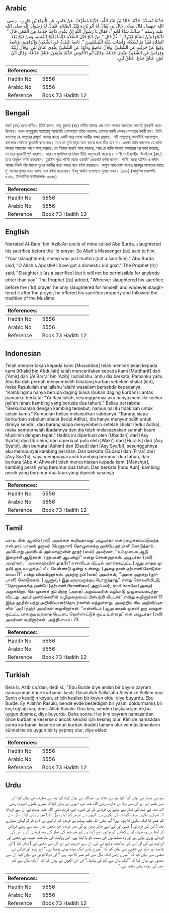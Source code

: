 ## Arabic


<div dir="rtl" lang="ar" style={{fontSize:'larger',backgroundColor:'#f8f9fa',padding:20}}>
حَدَّثَنَا مُسَدَّدٌ، حَدَّثَنَا خَالِدُ بْنُ عَبْدِ اللَّهِ، حَدَّثَنَا مُطَرِّفٌ، عَنْ عَامِرٍ، عَنِ الْبَرَاءِ بْنِ عَازِبٍ ـ رضى الله عنهما ـ قَالَ ضَحَّى خَالٌ لِي يُقَالُ لَهُ أَبُو بُرْدَةَ قَبْلَ الصَّلاَةِ، فَقَالَ لَهُ رَسُولُ اللَّهِ صلى الله عليه وسلم ‏"‏ شَاتُكَ شَاةُ لَحْمٍ ‏"‏‏.‏ فَقَالَ يَا رَسُولَ اللَّهِ إِنَّ عِنْدِي دَاجِنًا جَذَعَةً مِنَ الْمَعَزِ‏.‏ قَالَ ‏"‏ اذْبَحْهَا وَلَنْ تَصْلُحَ لِغَيْرِكَ ‏"‏‏.‏ ثُمَّ قَالَ ‏"‏ مَنْ ذَبَحَ قَبْلَ الصَّلاَةِ فَإِنَّمَا يَذْبَحُ لِنَفْسِهِ، وَمَنْ ذَبَحَ بَعْدَ الصَّلاَةِ فَقَدْ تَمَّ نُسُكُهُ، وَأَصَابَ سُنَّةَ الْمُسْلِمِينَ ‏"‏‏.‏ تَابَعَهُ عُبَيْدَةُ عَنِ الشَّعْبِيِّ وَإِبْرَاهِيمَ‏.‏ وَتَابَعَهُ وَكِيعٌ عَنْ حُرَيْثٍ عَنِ الشَّعْبِيِّ‏.‏ وَقَالَ عَاصِمٌ وَدَاوُدُ عَنِ الشَّعْبِيِّ عِنْدِي عَنَاقُ لَبَنٍ‏.‏ وَقَالَ زُبَيْدٌ وَفِرَاسٌ عَنِ الشَّعْبِيِّ عِنْدِي جَذَعَةٌ‏.‏ وَقَالَ أَبُو الأَحْوَصِ حَدَّثَنَا مَنْصُورٌ عَنَاقٌ جَذَعَةٌ‏.‏ وَقَالَ ابْنُ عَوْنٍ عَنَاقٌ جَذَعٌ، عَنَاقُ لَبَنٍ‏.‏
</div>
<div style={{backgroundColor:'#f8f9fa',padding:20, marginBottom: 10}}><table> <thead> <tr> <th>References:</th> <th></th> </tr> </thead> <tbody><tr><td>Hadith No</td><td>5556</td></tr><tr><td>Arabic No</td><td>5556</td></tr><tr><td>Reference</td><td>Book 73 Hadith 12</td></tr></tbody></table></div>

## Bengali


<div dir="ltr" lang="bn" style={{fontSize:'larger',backgroundColor:'#f8f9fa',padding:20}}>
বারা’ (রাঃ) হতে বর্ণিত। তিনি বলেন, আবূ বুরদাহ (রাঃ) নামীয় আমার এক মামা সালাত আদায়ের আগেই কুরবানী করেছিলেন। তখন রাসূলুল্লাহ সাল্লাল্লাহু আলাইহি ওয়াসাল্লাম তাঁকে বললেনঃ তোমার বকরী কেবল গোশতের বকরী হল। তিনি বললেনঃ হে আল্লাহর রাসূল! আমার কাছে একটি ঘরে পোষা বকরীর বাচ্চা রয়েছে। নবী সাল্লাল্লাহু আলাইহি ওয়াসাল্লাম বললেনঃ সেটাকে কুরবানী করে নাও। তবে তা তুমি ছাড়া অন্য কারো জন্য ঠিক হবে না। এরপর তিনি বললেনঃ যে ব্যক্তি সালাত আদায়ের আগে যবহ্ করেছে, সে নিজের জন্যই যবহ্ করেছে, আর যে ব্যক্তি সালাত আদায়ের পর যবহ্ করেছে, সে তার কুরবানী পূর্ণ করেছে। আর সে মুসলিমদের নিয়ম নীতি অনুসারেই করেছে। শা’বী ও ইবরাহীম ‘উবাইদাহ (রহ.) হতে অনুরূপ বর্ণনা করেছেন। হুরাইস সূত্রে শা’বী থেকে ওয়াকী‘ এরকমই বর্ণনা করেন। শা’বী থেকে আসিম ও দাঊদ আমার নিকট পাঁচ মাসের দুধের বকরীর বাচ্চা আছে বলে বর্ণনা করেছেন। আবুল আহওয়াস বলেনঃ মানসূর আমাদের কাছে দু’ মাসের দুধের বাচ্চা আছে বলে বর্ণনা করেছেন। ইবনু আউন বলেছেনঃ দুধের বাচ্চা। [৯৫১] (আধুনিক প্রকাশনী- ৫১৪৯, ইসলামিক ফাউন্ডেশন- ৫০৪৫)
</div>
<div style={{backgroundColor:'#f8f9fa',padding:20, marginBottom: 10}}><table> <thead> <tr> <th>References:</th> <th></th> </tr> </thead> <tbody><tr><td>Hadith No</td><td>5556</td></tr><tr><td>Arabic No</td><td>5556</td></tr><tr><td>Reference</td><td>Book 73 Hadith 12</td></tr></tbody></table></div>

## English


<div dir="ltr" lang="en" style={{fontSize:'larger',backgroundColor:'#f8f9fa',padding:20}}>
Narrated Al-Bara' bin 'Azib:An uncle of mine called Abu Burda, slaughtered his sacrifice before the 'Id prayer. So Allah's Messenger (ﷺ) said to him, "Your (slaughtered) sheep was just mutton (not a sacrifice)." Abu Burda said, "O Allah's Apostle! I have got a domestic kid goat." The Prophet (ﷺ) said, "Slaughter it (as a sacrifice) but it will not be permissible for anybody other than you" The Prophet (ﷺ) added, "Whoever slaughtered his sacrifice before the ('Id) prayer, he only slaughtered for himself, and whoever slaughtered it after the prayer, he offered his sacrifice properly and followed the tradition of the Muslims
</div>
<div style={{backgroundColor:'#f8f9fa',padding:20, marginBottom: 10}}><table> <thead> <tr> <th>References:</th> <th></th> </tr> </thead> <tbody><tr><td>Hadith No</td><td>5556</td></tr><tr><td>Arabic No</td><td>5556</td></tr><tr><td>Reference</td><td>Book 73 Hadith 12</td></tr></tbody></table></div>

## Indonesian


<div dir="ltr" lang="id" style={{fontSize:'larger',backgroundColor:'#f8f9fa',padding:20}}>
Telah menceritakan kepada kami [Musaddad] telah menceritakan kepada kami [Khalid bin Abdullah] telah menceritakan kepada kami [Muttharif] dari ['Amir] dari [Al Barra' bin 'Azib] radliallahu 'anhu dia berkata; Pamanku yaitu Abu Burdah pernah menyembelih binatang kurban sebelum shalat (ied), maka Rasulullah shallallahu 'alaihi wasallam bersabda kepadanya: "Kambingmu hanya berupa daging biasa (bukan daging kurban) Lantas pamanku berkata; "Ya Rasulullah, sesungguhnya aku hanya memiliki seekor jad'ah (anak kambing yang berusia dua tahun)." Beliau bersabda: "Berkurbanlah dengan kambing tersebut, namun hal itu tidak sah untuk selain kamu." Kemudian beliau melanjutkan sabdanya: "Barang siapa berkurban sebelum shalat (Iedul Adlha), dia hanya menyembelih untuk dirinya sendiri, dan barang siapa menyembelih setelah shalat (Iedul Adlha), maka sempurnalah ibadahnya dan dia telah melaksanakan sunnah kaum Muslimin dengan tepat." Hadits ini diperkuat oleh [Ubaidah] dari [Asy Sya'bi] dan [Ibrahim] dan diperkuat pula oleh [Waki'] dari [Huraits] dari [Asy Sya'bi], dan berkata [Ashim] dan [Daud] dari [Asy Sya'bi], sesungguhnya aku mempunyai kambing perahan. Dan berkata [Zubaid] dan [Firas] dari [Asy Sya'bi], saya mempunyai anak kambing berumur dua tahun, dan berkata [Abu Al Ahwash] telah menceritakan kepada kami [Manshur], kambing perah yang berumur dua tahun. Dan berkata [Ibnu Aun], kambing perah yang berumur dua taun yang diperah susunya
</div>
<div style={{backgroundColor:'#f8f9fa',padding:20, marginBottom: 10}}><table> <thead> <tr> <th>References:</th> <th></th> </tr> </thead> <tbody><tr><td>Hadith No</td><td>5556</td></tr><tr><td>Arabic No</td><td>5556</td></tr><tr><td>Reference</td><td>Book 73 Hadith 12</td></tr></tbody></table></div>

## Tamil


<div dir="ltr" lang="ta" style={{fontSize:'larger',backgroundColor:'#f8f9fa',padding:20}}>
பராஉ பின் ஆஸிப் (ரலி) அவர்கள் கூறியதாவது: அபூபுர்தா என்றழைக்கப்பட்டுவந்த என் தாய் மாமன் ஒருவர் (பெருநாள்) தொழுகைக்கு முன்பே குர்பானி கொடுத்தார். அப்போது அவரிடம் அல்லாஹ்வின் தூதர் (ஸல்) அவர்கள், ‘‘உம்முடைய ஆடு இறைச்சி ஆடுதான். (குர்பானி ஆடன்று)” என்று சொன்னார்கள். அபூபுர்தா (ரலி) அவர்கள், ‘‘அல்லாஹ்வின் தூதரே! என்னிடம் வீட்டில் வளர்க்கப்பட்ட (ஆறு மாதம் முதல்) ஒரு வயதுக்குட்பட்ட வெள்ளாடு ஒன்று உள்ளது. (அதை நான் குர்பானி கொடுக்கலாமா?)” என்று வினவினார்கள். அதற்கு நபி (ஸல்) அவர்கள், ‘‘அதை அறுத்து (குர்பானி) கொடுங்கள். (ஆனால்,) இது மற்றவருக்குப் பொருந்தாது” என்று சொல்லிவிட்டு, ‘‘தொழுகைக்கு முன்பே (குர்பானி பிராணியை) அறுப்பவர், தமக் காகவே (அதை) அறுக்கிறார். தொழுகைக் குப் பிறகு (அதை) அறுப்பவரின் வழிபாடு முழுமையடைந்துவிட்டது. அவர் முஸ்óம்களின் வழிமுறையைப் பின்பற்றி விட்டார்” என்று கூறினார்கள்.13 இந்த ஹதீஸ் பத்து அறிவிப்பாளர்தொடர்களில் வந்துள்ளது. அவற்றில் சில அறிவிப்புகளில் ‘அபீ (ரஹ்) அவர்கள் கூறுகிறார்கள்: ‘‘என்னிடம் (ஆறு மாதம் முதல்) ஒரு வயதுக்குட்பட்ட பால்குடி மறவாத பெட்டை வெள்ளாட்டுக் குட்டி உள்ளது” என அபூபுர்தா (ரலி) அவர்கள் கூறினார்கள். அத்தியாயம் : 73
</div>
<div style={{backgroundColor:'#f8f9fa',padding:20, marginBottom: 10}}><table> <thead> <tr> <th>References:</th> <th></th> </tr> </thead> <tbody><tr><td>Hadith No</td><td>5556</td></tr><tr><td>Arabic No</td><td>5556</td></tr><tr><td>Reference</td><td>Book 73 Hadith 12</td></tr></tbody></table></div>

## Turkish


<div dir="ltr" lang="tr" style={{fontSize:'larger',backgroundColor:'#f8f9fa',padding:20}}>
Bera b. Azib r.a.'dan, dedi ki:, "Ebu Burde diye anılan bir dayım bayram namazından önce kurbanını kesti. Rasulullah Sallallahu Aleyhi ve Sellem ona: Senin o kestiğin koyun, et için kesilen bir koyun oldu, diye buyurdu. Ebu Burde: Ey Allah'ın Rasulü, bende evde beslediğim bir yaşını doldurmamış bir keçi oğlağı var, dedi. Allah Rasulü: Onu kes, senden başkası için de,bu uygun düşmez, diye buyurdu. Daha sonra: Her kim bayram namazından önce kurbanını keserse o ancak kendisi için kesmiş olur. Kim de namazdan sonra kurbanını keserse onun kurban ibadeti tamam olur ve müslümanların sünnetine de uygun bir iş yapmış olur, diye ekledi
</div>
<div style={{backgroundColor:'#f8f9fa',padding:20, marginBottom: 10}}><table> <thead> <tr> <th>References:</th> <th></th> </tr> </thead> <tbody><tr><td>Hadith No</td><td>5556</td></tr><tr><td>Arabic No</td><td>5556</td></tr><tr><td>Reference</td><td>Book 73 Hadith 12</td></tr></tbody></table></div>

## Urdu


<div dir="rtl" lang="ur" style={{fontSize:'larger',backgroundColor:'#f8f9fa',padding:20}}>
ہم سے مسدد نے بیان کیا، کہا ہم سے خالد بن عبداللہ نے بیان کیا، کہا ہم سے مطرف نے بیان کیا، ان سے عامر نے اور ان سے براء بن عازب رضی اللہ عنہ نے، انہوں نے بیان کیا کہ میرے ماموں ابوبردہ رضی اللہ عنہ نے عید کی نماز سے پہلے ہی قربانی کر لی تھی۔ نبی کریم صلی اللہ علیہ وسلم نے ان سے فرمایا کہ تمہاری بکری صرف گوشت کی بکری ہے۔ انہوں نے عرض کیا: یا رسول اللہ! میرے پاس ایک سال سے کم عمر کا ایک بکری کا بچہ ہے؟ آپ صلی اللہ علیہ وسلم نے فرمایا کہ تم اسے ہی ذبح کر لو لیکن تمہارے بعد ( اس کی قربانی ) کسی اور کے لیے جائز نہیں ہو گی پھر فرمایا جو شخص نماز عید سے پہلے قربانی کر لیتا ہے وہ صرف اپنے کھانے کو جانور ذبح کرتا ہے اور جو عید کی نماز کے بعد قربانی کرے اس کی قربانی پوری ہوتی ہے اور وہ مسلمانوں کی سنت کو پا لیتا ہے۔ اس روایت کی متابعت عبیدہ نے شعبی اور ابراہیم نے کی اور اس کی متابعت وکیع نے کی، ان سے حریث نے اور ان سے شعبی نے ( بیان کیا ) اور عاصم اور داؤد نے شعبی سے بیان کیا کہ ”میرے پاس ایک دودھ پیتی پٹھیا ہے۔“ اور زبید اور فراس نے شعبی سے بیان کیا کہ ”میرے پاس ایک سال سے کم عمر کا بچہ ہے۔“ اور ابوالاحوص نے بیان کیا، ان سے منصور نے بیان کیا کہ ”ایک سال سے کم کی پٹھیا۔“ اور ابن العون نے بیان کیا کہ ”ایک سال سے کم عمر کی دودھ پیتی پٹھیا ہے۔“
</div>
<div style={{backgroundColor:'#f8f9fa',padding:20, marginBottom: 10}}><table> <thead> <tr> <th>References:</th> <th></th> </tr> </thead> <tbody><tr><td>Hadith No</td><td>5556</td></tr><tr><td>Arabic No</td><td>5556</td></tr><tr><td>Reference</td><td>Book 73 Hadith 12</td></tr></tbody></table></div>